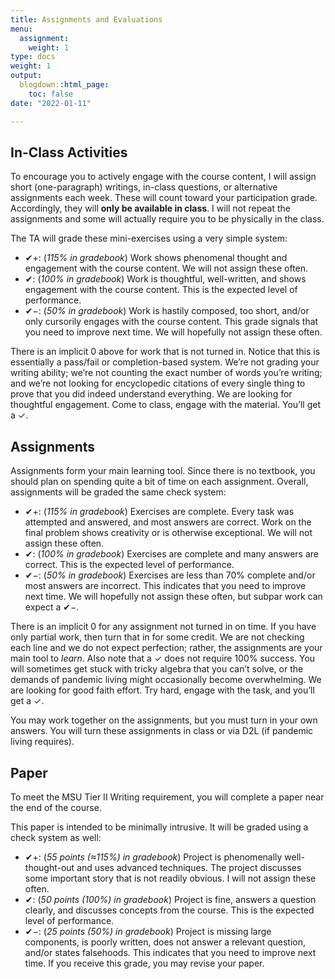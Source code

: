 ```yaml
---
title: Assignments and Evaluations
menu:
  assignment:
    weight: 1
type: docs
weight: 1
output:
  blogdown::html_page:
    toc: false
date: "2022-01-11"

---
```


## In-Class Activities

To encourage you to actively engage with the course content, I will assign short (one-paragraph) writings, in-class questions, or alternative assignments each week. These will count toward your participation grade. Accordingly, they will **only be available in class**. I will not repeat the assignments and some will actually require you to be physically in the class.

The TA will grade these mini-exercises using a very simple system:

- ✔+: (*115% in gradebook*) Work shows phenomenal thought and engagement with the course content. We will not assign these often.
- ✔: (*100% in gradebook*) Work is thoughtful, well-written, and shows engagement with the course content. This is the expected level of performance.
- ✔−: (*50% in gradebook*) Work is hastily composed, too short, and/or only cursorily engages with the course content. This grade signals that you need to improve next time. We will hopefully not assign these often.

There is an implicit 0 above for work that is not turned in. Notice that this is essentially a pass/fail or completion-based system. We're not grading your writing ability; we're not counting the exact number of words you're writing; and we're not looking for encyclopedic citations of every single thing to prove that you did indeed understand everything. We are looking for thoughtful engagement. Come to class, engage with the material. You'll get a ✓.

## Assignments

Assignments form your main learning tool. Since there is no textbook, you should plan on spending quite a bit of time on each assignment. Overall, assignments will be graded the same check system:

- ✔+: (*115% in gradebook*) Exercises are complete. Every task was attempted and answered, and most answers are correct. Work on the final problem shows creativity or is otherwise exceptional. We will not assign these often.
- ✔: (*100% in gradebook*) Exercises are complete and many answers are correct. This is the expected level of performance.
- ✔−: (*50% in gradebook*) Exercises are less than 70% complete and/or most answers are incorrect. This indicates that you need to improve next time. We will hopefully not assign these often, but subpar work can expect a ✔−.

There is an implicit 0 for any assignment not turned in on time. If you have only partial work, then turn that in for some credit. We are not checking each line and we do not expect perfection; rather, the assignments are your main tool to *learn*.  Also note that a ✓ does not require 100% success. You will sometimes get stuck with tricky algebra that you can't solve, or the demands of pandemic living might occasionally become overwhelming. We are looking for good faith effort. Try hard, engage with the task, and you'll get a ✓.

You may work together on the assignments, but you must turn in your own answers. You will turn these assignments in class or via D2L (if pandemic living requires).

## Paper

To meet the MSU Tier II Writing requirement, you will complete a paper near the end of the course.

This paper is intended to be minimally intrusive. It will be graded using a check system as well:

- ✔+: (*55 points (≈115%) in gradebook*) Project is phenomenally well-thought-out and uses advanced techniques. The project discusses some important story that is not readily obvious. I will not assign these often.
- ✔: (*50 points (100%) in gradebook*) Project is fine, answers a question clearly, and discusses concepts from the course. This is the expected level of performance.
- ✔−: (*25 points (50%) in gradebook*) Project is missing large components, is poorly written, does not answer a relevant question, and/or states falsehoods. This indicates that you need to improve next time. If you receive this grade, you may revise your paper.
